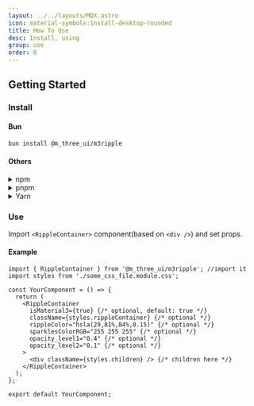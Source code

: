 ```yaml
---
layout: ../../layouts/MDX.astro
icon: material-symbols:install-desktop-rounded
title: How To Use
desc: Install, using
group: use
order: 0
---
```


## Getting Started
### Install
#### Bun
```bash
bun install @m_three_ui/m3ripple
```
#### Others
<details>
  <summary><RippleContainer className="rcon" client:visible>npm</RippleContainer></summary>
  <pre>npm i @m_three_ui/m3ripple</pre>
</details>
<details>
  <summary><RippleContainer className="rcon" client:visible>pnpm</RippleContainer></summary>
  <pre>pnpm add @m_three_ui/m3ripple</pre>
</details>
<details>
  <summary><RippleContainer className="rcon" client:visible>Yarn</RippleContainer></summary>
  <pre>yarn add @m_three_ui/m3ripple</pre>
</details>

### Use
Import `<RippleContainer>` component(based on `<div />`) and set props.

#### Example
```tsx
import { RippleContainer } from '@m_three_ui/m3ripple'; //import it
import styles from './some_css_file.module.css';

const YourComponent = () => {
  return (
    <RippleContainer
      isMaterial3={true} {/* optional, default: true */}
      className={styles.rippleContainer} {/* optional */}
      rippleColor="hsla(29,81%,84%,0.15)" {/* optional */}
      sparklesColorRGB="255 255 255" {/* optional */}
      opacity_level1="0.4" {/* optional */}
      opacity_level2="0.1" {/* optional */}
    >
      <div className={styles.children} /> {/* children here */}
    </RippleContainer>
  );
};

export default YourComponent;
```
